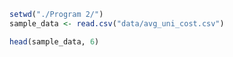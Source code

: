 
```r
setwd("./Program 2/")
sample_data <- read.csv("data/avg_uni_cost.csv")
```

```r
head(sample_data, 6)
```
